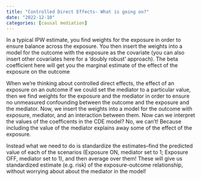```yaml
---
title: "Controlled Direct Effects- What is going on?"
date: "2022-12-10"
categories: [causal mediation]
---
```


In a typical IPW estimate, you find weights for the exposure in order to ensure balance across the exposure.  You then insert the weights into a model for the outcome with the exposure as the covariate (you can also insert other covariates here for a 'doubly robust' approach).  The beta coefficient here will get you the marginal estimate of the effect of the exposure on the outcome   

When we're thinking about controlled direct effects, the effect of an exposure on an outcome if we could set the mediator to a particular value, then we find weights for the exposure and the mediator in order to ensure no unmeasured confounding between the outcome and the exposure and the mediator.  Now, we insert the weights into a model for the outcome with exposure, mediator, and an interaction between them.  Now can we interpret the values of the coefficents in the CDE model?  No, we can't!  Because including the value of the mediator explains away some of the effect of the exposure.

Instead what we need to do is standardize the estimates--find the predicted value of each of the scenarios (Exposure ON, mediator set to 1; Exposure OFF, mediator set to 1), and then average over them!  These will give us standardized estimate (e.g. risk) of the exposure-outcome relationship, without worrying about about the mediator in the model!





